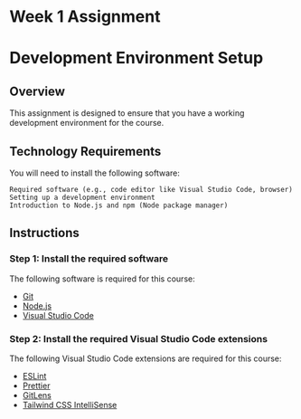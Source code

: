 # Week 1 Assignment

# Development Environment Setup

## Overview

This assignment is designed to ensure that you have a working development environment for the course.

## Technology Requirements

You will need to install the following software:

    Required software (e.g., code editor like Visual Studio Code, browser)
    Setting up a development environment
    Introduction to Node.js and npm (Node package manager)

## Instructions


<Steps>

### Step 1: Install the required software

The following software is required for this course:

- [Git](https://git-scm.com/downloads)
- [Node.js](https://nodejs.org/en/download/)
- [Visual Studio Code](https://code.visualstudio.com/download)

### Step 2: Install the required Visual Studio Code extensions

The following Visual Studio Code extensions are required for this course:

- [ESLint](https://marketplace.visualstudio.com/items?itemName=dbaeumer.vscode-eslint)
- [Prettier](https://marketplace.visualstudio.com/items?itemName=esbenp.prettier-vscode)
- [GitLens](https://marketplace.visualstudio.com/items?itemName=eamodio.gitlens)
- [Tailwind CSS IntelliSense](https://marketplace.visualstudio.com/items?itemName=bradlc.vscode-tailwindcss)

</Steps>
